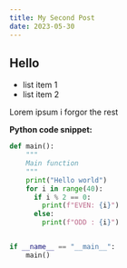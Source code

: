 ```yaml
---
title: My Second Post
date: 2023-05-30
---
```


## Hello

-   list item 1
-   list item 2

Lorem ipsum i forgor the rest

**Python code snippet:**

```python
def main():
    """
    Main function
    """
    print("Hello world")
    for i in range(40):
      if i % 2 == 0:
        print(f"EVEN: {i}")
      else:
        print(f"ODD : {i}")


if __name__ == "__main__":
    main()
```
